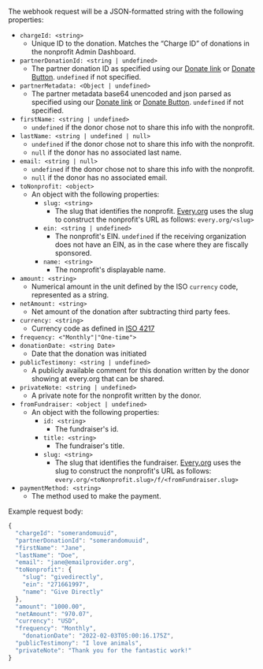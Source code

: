 The webhook request will be a JSON-formatted string with the following
properties:

- `chargeId: <string>`
  - Unique ID to the donation. Matches the “Charge ID” of donations in the
    nonprofit Admin Dashboard.
- `partnerDonationId: <string | undefined>`
  - The partner donation ID as specified using our
    [Donate link](../donate-link.md) or [Donate Button](../donate-button.md).
    `undefined` if not specified.
- `partnerMetadata: <Object | undefined>`
  - The partner metadata base64 unencoded and json parsed as specified using our 
    [Donate link](../donate-link.md) or [Donate Button](../donate-button.md).
    `undefined` if not specified.
- `firstName: <string | undefined>`
  - `undefined` if the donor chose not to share this info with the nonprofit.
- `lastName: <string | undefined | null>`
  - `undefined` if the donor chose not to share this info with the nonprofit.
  - `null` if the donor has no associated last name.
- `email: <string | null>`
  - `undefined` if the donor chose not to share this info with the nonprofit.
  - `null` if the donor has no associated email.
- `toNonprofit: <object>`
  - An object with the following properties:
    - `slug: <string>`
      - The slug that identifies the nonprofit. [Every.org](http://every.org)
        uses the slug to construct the nonprofit's URL as follows:
        `every.org/<slug>`
    - `ein: <string | undefined>`
      - The nonprofit's EIN. `undefined` if the receiving organization does not
        have an EIN, as in the case where they are fiscally sponsored.
    - `name: <string>`
      - The nonprofit's displayable name.
- `amount: <string>`
  - Numerical amount in the unit defined by the ISO `currency` code, represented
    as a string.
- `netAmount: <string>`
  - Net amount of the donation after subtracting third party fees. 
- `currency: <string>`
  - Currency code as defined in
    [ISO 4217](https://en.wikipedia.org/wiki/ISO_4217)
- `frequency: <"Monthly"|"One-time">`
- `donationDate: <string Date>`
  - Date that the donation was initiated
- `publicTestimony: <string | undefined>`
  - A publicly available comment for this donation written by the donor showing at every.org that can be shared.
- `privateNote: <string | undefined>`
  - A private note for the nonprofit written by the donor.
- `fromFundraiser: <object | undefined>`
  - An object with the following properties:
    - `id: <string>`
      - The fundraiser's id.
    - `title: <string>`
      - The fundraiser's title.
    - `slug: <string>`
      - The slug that identifies the fundraiser. [Every.org](http://every.org)
        uses the slug to construct the nonprofit's URL as follows:
        `every.org/<toNonprofit.slug>/f/<fromFundraiser.slug>`
- `paymentMethod: <string>`
  - The method used to make the payment. 

Example request body:

```jsx
{
  "chargeId": "somerandomuuid",
  "partnerDonationId": "somerandomuuid",
  "firstName": "Jane",
  "lastName": "Doe",
  "email": "jane@emailprovider.org",
  "toNonprofit": {
    "slug": "givedirectly",
    "ein": "271661997",
    "name": "Give Directly"
  },
  "amount": "1000.00",
  "netAmount": "970.07",
  "currency": "USD",
  "frequency": "Monthly",
	"donationDate": "2022-02-03T05:00:16.175Z",
  "publicTestimony": "I love animals",
  "privateNote": "Thank you for the fantastic work!"
}
```
